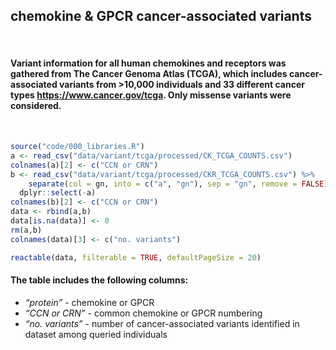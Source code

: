 ## chemokine & GPCR **cancer-associated variants**

<br>

#### Variant information for all human chemokines and receptors was gathered from The Cancer Genoma Atlas (TCGA), which includes cancer-associated variants from >10,000 individuals and 33 different cancer types [https://www.cancer.gov/tcga](https://www.cancer.gov/tcga). Only missense variants were considered.

<br>

```r
source("code/000_libraries.R")
a <- read_csv("data/variant/tcga/processed/CK_TCGA_COUNTS.csv")
colnames(a)[2] <- c("CCN or CRN")
b <- read_csv("data/variant/tcga/processed/CKR_TCGA_COUNTS.csv") %>%
    separate(col = gn, into = c("a", "gn"), sep = "gn", remove = FALSE) %>%
  dplyr::select(-a)
colnames(b)[2] <- c("CCN or CRN")
data <- rbind(a,b)
data[is.na(data)] <- 0
rm(a,b)
colnames(data)[3] <- c("no. variants")
```


```r

reactable(data, filterable = TRUE, defaultPageSize = 20)

```


#### The table includes the following columns:  

- *"protein"* - chemokine or GPCR
- *"CCN or CRN"* - common chemokine or GPCR numbering
- *"no. variants"* - number of cancer-associated variants identified in dataset among queried individuals

